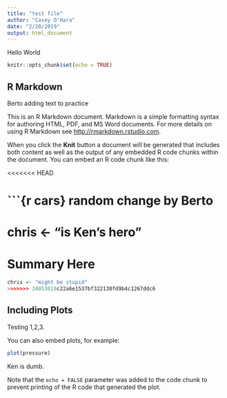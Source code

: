 ```yaml
---
title: "test file"
author: "Casey O'Hara"
date: "2/20/2019"
output: html_document
---
```

Hello World
```r
knitr::opts_chunk$set(echo = TRUE)
```

## R Markdown
Berto adding text to practice

This is an R Markdown document. Markdown is a simple formatting syntax for authoring HTML, PDF, and MS Word documents. For more details on using R Markdown see <http://rmarkdown.rstudio.com>.

When you click the **Knit** button a document will be generated that includes both content as well as the output of any embedded R code chunks within the document. You can embed an R code chunk like this:

<<<<<<< HEAD

```{r cars} random change by Berto
=======

chris <- "is Ken's hero"
=======

Summary Here
=======
```r
chris <- "might be stupid"
>>>>>>> 34053010c22a6e1537bf322130fd9b4c1267ddc6
```

## Including Plots
Testing 1,2,3. 

You can also embed plots, for example:

```r
plot(pressure)
```
Ken is dumb. 

Note that the `echo = FALSE` parameter was added to the code chunk to prevent printing of the R code that generated the plot.
